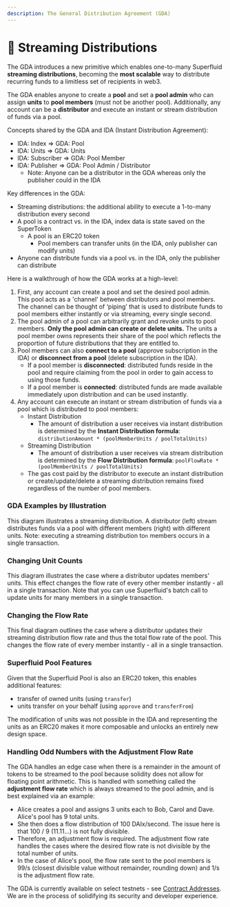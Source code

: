 ```yaml
---
description: The General Distribution Agreement (GDA)
---
```


# 🌊 Streaming Distributions

The GDA introduces a new primitive which enables one-to-many Superfluid **streaming distributions**, becoming the **most scalable** way to distribute recurring funds to a limitless set of recipients in web3.

The GDA enables anyone to create a **pool** and set a **pool admin** who can assign **units** to **pool members** (must not be another pool). Additionally, any account can be a **distributor** and execute an instant or stream distribution of funds via a pool.

Concepts shared by the GDA and IDA (Instant Distribution Agreement):

* IDA: Index => GDA: Pool
* IDA: Units => GDA: Units
* IDA: Subscriber => GDA: Pool Member
* IDA: Publisher => GDA: Pool Admin / Distributor
  * Note: Anyone can be a distributor in the GDA whereas only the publisher could in the IDA

Key differences in the GDA:

* Streaming distributions: the additional ability to execute a 1-to-many distribution every second
* A pool is a contract vs. in the IDA, index data is state saved on the SuperToken
  * A pool is an ERC20 token
    * Pool members can transfer units (in the IDA, only publisher can modify units)
* Anyone can distribute funds via a pool vs. in the IDA, only the publisher can distribute

Here is a walkthrough of how the GDA works at a high-level:

1. First, any account can create a pool and set the desired pool admin. This pool acts as a 'channel' between distributors and pool members. The channel can be thought of ‘piping’ that is used to distribute funds to pool members either instantly or via streaming, every single second.
2. The pool admin of a pool can arbitrarily grant and revoke units to pool members. **Only the pool admin can create or delete units.** The units a pool member owns represents their share of the pool which reflects the proportion of future distributions that they are entitled to.
3. Pool members can also **connect to a pool** (approve subscription in the IDA) or **disconnect from a pool** (delete subscription in the IDA).
   * If a pool member is **disconnected**: distributed funds reside in the pool and require claiming from the pool in order to gain access to using those funds.
   * If a pool member is **connected**: distributed funds are made available immediately upon distribution and can be used instantly.
4. Any account can execute an instant or stream distribution of funds via a pool which is distributed to pool members:
   * Instant Distribution
     * The amount of distribution a user receives via instant distribution is determined by the **Instant Distribution formula**: `distributionAmount * (poolMemberUnits / poolTotalUnits)`
   * Streaming Distribution
     * The amount of distribution a user receives via stream distribution is determined by the **Flow Distribution formula**: `poolFlowRate * (poolMemberUnits / poolTotalUnits)`
   * The gas cost paid by the distributor to execute an instant distribution or create/update/delete a streaming distribution remains fixed regardless of the number of pool members.

### GDA Examples by Illustration

This diagram illustrates a streaming distribution. A distributor (left) stream distributes funds via a pool with different members (right) with different units. Note: executing a streaming distribution to`n` members occurs in a single transaction.



### Changing Unit Counts

This diagram illustrates the case where a distributor updates members' units. This effect changes the flow rate of every other member instantly - all in a single transaction. Note that you can use Superfluid's batch call to update units for many members in a single transaction.



### Changing the Flow Rate

This final diagram outlines the case where a distributor updates their streaming distribution flow rate and thus the total flow rate of the pool. This changes the flow rate of every member instantly - all in a single transaction.



### Superfluid Pool Features

Given that the Superfluid Pool is also an ERC20 token, this enables additional features:

* transfer of owned units (using `transfer`)
* units transfer on your behalf (using `approve` and `transferFrom`)

The modification of units was not possible in the IDA and representing the units as an ERC20 makes it more composable and unlocks an entirely new design space.

### Handling Odd Numbers with the Adjustment Flow Rate

The GDA handles an edge case when there is a remainder in the amount of tokens to be streamed to the pool because solidity does not allow for floating point arithmetic. This is handled with something called the **adjustment flow rate** which is always streamed to the pool admin, and is best explained via an example:

* Alice creates a pool and assigns 3 units each to Bob, Carol and Dave. Alice's pool has 9 total units.&#x20;
* She then does a flow distribution of 100 DAIx/second. The issue here is that 100 / 9 (11.11...) is not fully divisible.&#x20;
* Therefore, an adjustment flow is required. The adjustment flow rate handles the cases where the desired flow rate is not divisible by the total number of units.&#x20;
* In the case of Alice's pool, the flow rate sent to the pool members is 99/s (closest divisible value without remainder, rounding down) and 1/s is the adjustment flow rate.&#x20;


The GDA is currently available on select testnets - see [Contract Addresses](../../../developers/networks.md). We are in the process of solidifying its security and developer experience.

